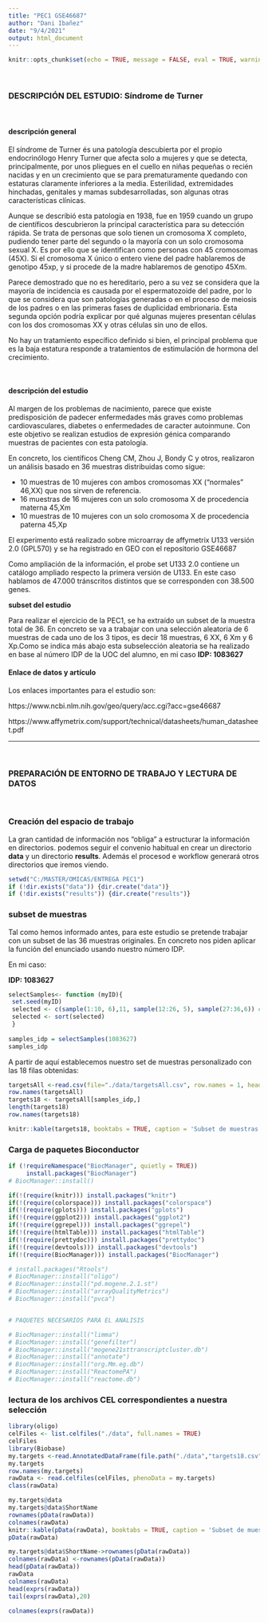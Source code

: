```yaml
---
title: "PEC1 GSE46687"
author: "Dani Ibañez"
date: "9/4/2021"
output: html_document
---
```



```r
knitr::opts_chunk$set(echo = TRUE, message = FALSE, eval = TRUE, warning = FALSE, comment=NA)

```
<br>

### DESCRIPCIÓN DEL ESTUDIO: Síndrome de Turner

<br>

#### **descripción general**

El síndrome de Turner és una patología descubierta por el propio endocrinólogo Henry Turner que afecta solo a mujeres y que se detecta, principalmente, por unos pliegues en el cuello en niñas pequeñas o recién nacidas y en un crecimiento que se para prematuramente quedando con estaturas claramente inferiores a la media. Esterilidad, extremidades hinchadas, genitales y mamas subdesarrolladas, son algunas otras características clínicas.

Aunque se describió esta patología en 1938, fue en 1959 cuando un grupo de científicos descubrieron la principal característica para su detección rápida. Se trata de personas que solo tienen un cromosoma X completo, pudiendo tener parte del segundo o la mayoría con un solo cromosoma sexual X. Es por ello que se identifican como personas con 45 cromosomas (45X). Si el cromosoma X único o entero viene del padre hablaremos de genotipo 45xp, y si procede de la madre hablaremos de genotipo 45Xm.

Parece demostrado que no es hereditario, pero a su vez se considera que la mayoría de incidencia es causada por el espermatozoide del padre, por lo que se considera que son patologías generadas o en el proceso de meiosis de los padres o en las primeras fases de duplicidad embrionaria. Esta segunda opción podría explicar por qué algunas mujeres presentan células con los dos cromosomas XX y otras células sin uno de ellos.

No hay un tratamiento específico definido si bien, el principal problema que es la baja estatura responde a tratamientos de estimulación de hormona del crecimiento.

<br>

#### **descripción del estudio**

Al margen de los problemas de nacimiento, parece que existe predisposición de padecer enfermedades más graves como problemas cardiovasculares, diabetes o enfermedades de caracter autoinmune. Con este objetivo se realizan estudios de expresión génica comparando muestras de pacientes con esta patología.

En concreto, los científicos 	Cheng CM, Zhou J, Bondy C y otros, realizaron un análisis basado en 36 muestras distribuidas como sigue:

- 10 muestras de 10 mujeres con ambos cromosomas XX ("normales" 46,XX) que nos sirven de referencia.
- 16 muestras de 16 mujeres con un solo cromosoma X de procedencia materna 45,Xm
- 10 muestras de 10 mujeres con un solo cromosoma X de procedencia paterna 45,Xp

El experimento está realizado sobre microarray de affymetrix U133 versión 2.0 (GPL570) y se ha registrado en GEO con el repositorio GSE46687

Como ampliación de la información, el probe set U133 2.0 contiene un catálogo ampliado respecto la primera versión de U133. En este caso hablamos de 47.000 tránscritos distintos que se corresponden con 38.500 genes.

**subset del estudio**

Para realizar el ejercicio de la PEC1, se ha extraído un subset de la muestra total de 36. En concreto se va a trabajar con una selección aleatoria de 6 muestras de cada uno de los 3 tipos, es decir 18 muestras, 6 XX, 6 Xm y 6 Xp.Como se indica más abajo esta subselección aleatoria se ha realizado en base al número IDP de la UOC del alumno, en mi caso **IDP: 1083627**




#### **Enlace de datos y artículo**
  
Los enlaces importantes para el estudio son:

https://www.ncbi.nlm.nih.gov/geo/query/acc.cgi?acc=gse46687

https://www.affymetrix.com/support/technical/datasheets/human_datasheet.pdf



__________________________________________________________________________________________________

<br>

### PREPARACIÓN DE ENTORNO DE TRABAJO Y LECTURA DE DATOS

<br>


### Creación del espacio de trabajo

La gran cantidad de información nos "obliga" a estructurar la información en directorios. podemos seguir el convenio habitual en crear un directorio **data** y un directorio **results**. Además el procesod e workflow generará otros directorios que iremos viendo.


```r

setwd("C:/MASTER/OMICAS/ENTREGA PEC1")
if (!dir.exists("data")) {dir.create("data")}
if (!dir.exists("results")) {dir.create("results")}

```

### subset de muestras

Tal como hemos informado antes, para este estudio se pretende trabajar con un subset de las 36 muestras originales. En concreto nos piden aplicar la función del enunciado usando nuestro número IDP.


En mi caso:

**IDP: 1083627**

```r

selectSamples<- function (myID){
 set.seed(myID)
 selected <- c(sample(1:10, 6),11, sample(12:26, 5), sample(27:36,6)) # se intuye que la muestra 11 tiene alguna característica relevante
 selected <- sort(selected)
 }
 
samples_idp = selectSamples(1083627)
samples_idp
```




A partir de aquí establecemos nuestro set de muestras personalizado con las 18 filas obtenidas:


```r

targetsAll <-read.csv(file="./data/targetsAll.csv", row.names = 1, head=TRUE)
row.names(targetsAll)
targets18 <- targetsAll[samples_idp,]
length(targets18)
row.names(targets18)

knitr::kable(targets18, booktabs = TRUE, caption = 'Subset de muestras seleccionadas para la PEC1 para IDP:1083627')

```



### Carga de paquetes Bioconductor


```r

if (!requireNamespace("BiocManager", quietly = TRUE))
     install.packages("BiocManager")
# BiocManager::install()

if(!(require(knitr))) install.packages("knitr")
if(!(require(colorspace))) install.packages("colorspace")
if(!(require(gplots))) install.packages("gplots")
if(!(require(ggplot2))) install.packages("ggplot2")
if(!(require(ggrepel))) install.packages("ggrepel")
if(!(require(htmlTable))) install.packages("htmlTable")
if(!(require(prettydoc))) install.packages("prettydoc")
if(!(require(devtools))) install.packages("devtools")
if(!(require(BiocManager))) install.packages("BiocManager")

# install.packages("Rtools")
# BiocManager::install("oligo")
# BiocManager::install("pd.mogene.2.1.st")
# BiocManager::install("arrayQualityMetrics")
# BiocManager::install("pvca")


# PAQUETES NECESARIOS PARA EL ANALISIS

# BiocManager::install("limma")
# BiocManager::install("genefilter")
# BiocManager::install("mogene21sttranscriptcluster.db")
# BiocManager::install("annotate")
# BiocManager::install("org.Mm.eg.db")
# BiocManager::install("ReactomePA")
# BiocManager::install("reactome.db")

```


### lectura de los archivos CEL correspondientes a nuestra selección


```r

library(oligo)
celFiles <- list.celfiles("./data", full.names = TRUE)
celFiles
library(Biobase)
my.targets <-read.AnnotatedDataFrame(file.path("./data","targets18.csv"), header = TRUE, row.names = 1, sep=";") 
my.targets
row.names(my.targets)
rawData <- read.celfiles(celFiles, phenoData = my.targets)
class(rawData)

my.targets@data
my.targets@data$ShortName
rownames(pData(rawData))
colnames(rawData)
knitr::kable(pData(rawData), booktabs = TRUE, caption = 'Subset de muestras seleccionadas para la PEC1 para IDP:1083627')
pData(rawData)

my.targets@data$ShortName->rownames(pData(rawData))
colnames(rawData) <-rownames(pData(rawData)) 
head(pData(rawData))
rawData
colnames(rawData)
head(exprs(rawData))
tail(exprs(rawData),20)

colnames(exprs(rawData))
```
